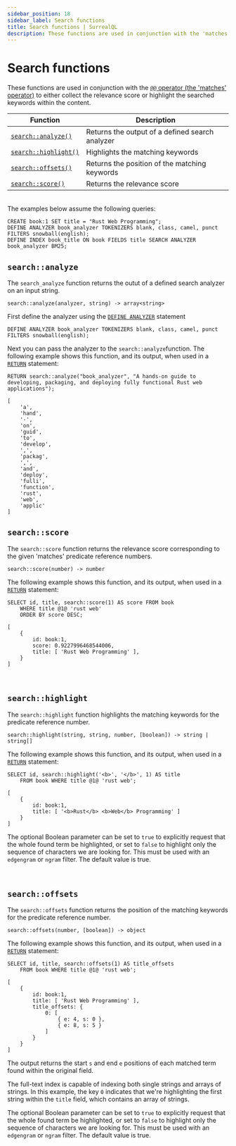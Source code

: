 ```yaml
---
sidebar_position: 18
sidebar_label: Search functions
title: Search functions | SurrealQL
description: These functions are used in conjunction with the 'matches' operator to either collect the relevance score or highlight the searched keywords within the content.
---
```


# Search functions

These functions are used in conjunction with the [`@@` operator (the 'matches' operator)](/docs/surrealql/operators#matches) to either collect the relevance score or highlight the searched keywords within the content.

<table>
  <thead>
    <tr>
      <th scope="col">Function</th>
      <th scope="col">Description</th>
    </tr>
  </thead>
  <tbody>
    <tr>
      <td scope="row" data-label="Function"><a href="#searchanalyze"><code>search::analyze()</code></a></td>
      <td scope="row" data-label="Description">Returns the output of a defined search analyzer</td>
    </tr>
      <td scope="row" data-label="Function"><a href="#searchhighlight"><code>search::highlight()</code></a></td>
      <td scope="row" data-label="Description">Highlights the matching keywords</td>
    <tr>
      <td scope="row" data-label="Function"><a href="#searchoffsets"><code>search::offsets()</code></a></td>
      <td scope="row" data-label="Description">Returns the position of the matching keywords</td>
    </tr>
    <tr>
      <td scope="row" data-label="Function"><a href="#searchscore"><code>search::score()</code></a></td>
      <td scope="row" data-label="Description">Returns the relevance score</td>
    </tr>
  </tbody>
</table>

<br/>
The examples below assume the following queries:

```surql
CREATE book:1 SET title = "Rust Web Programming";
DEFINE ANALYZER book_analyzer TOKENIZERS blank, class, camel, punct FILTERS snowball(english);
DEFINE INDEX book_title ON book FIELDS title SEARCH ANALYZER book_analyzer BM25;
```

## `search::analyze`

The `search_analyze` function returns the outut of a defined search analyzer on an input string.

```surql title="API DEFINITION"
search::analyze(analyzer, string) -> array<string>
```

First define the analyzer using the [`DEFINE ANALYZER`](/docs/surrealql/statements/define/analyzer) statement 

```surql title="Define book analyzer"
DEFINE ANALYZER book_analyzer TOKENIZERS blank, class, camel, punct FILTERS snowball(english); 
```

Next you can pass the analyzer to the `search::analyze`function. The following example shows this function, and its output, when used in a [`RETURN`](/docs/surrealql/statements/return) statement:

```surql
RETURN search::analyze("book_analyzer", "A hands-on guide to developing, packaging, and deploying fully functional Rust web applications");
```

```surql title="Output"
[
	'a',
	'hand',
	'-',
	'on',
	'guid',
	'to',
	'develop',
	',',
	'packag',
	',',
	'and',
	'deploy',
	'fulli',
	'function',
	'rust',
	'web',
	'applic'
]
```

## `search::score`

The `search::score` function returns the relevance score corresponding to the given 'matches' predicate reference numbers.

```surql title="API DEFINITION"
search::score(number) -> number
```

The following example shows this function, and its output, when used in a [`RETURN`](/docs/surrealql/statements/return) statement:

```surql
SELECT id, title, search::score(1) AS score FROM book
	WHERE title @1@ 'rust web'
	ORDER BY score DESC;
```

```surql title="Output"
[
	{
		id: book:1,
		score: 0.9227996468544006,
		title: [ 'Rust Web Programming' ],
	}
]
```

<br />

## `search::highlight`

The `search::highlight` function highlights the matching keywords for the predicate reference number.

```surql title="API DEFINITION"
search::highlight(string, string, number, [boolean]) -> string | string[]
```
The following example shows this function, and its output, when used in a [`RETURN`](/docs/surrealql/statements/return) statement:

```surql
SELECT id, search::highlight('<b>', '</b>', 1) AS title
	FROM book WHERE title @1@ 'rust web';
```

```surql title="Output"
[
	{
		id: book:1,
		title: [ '<b>Rust</b> <b>Web</b> Programming' ]
	}
]
```

The optional Boolean parameter can be set to `true` to explicitly request that the whole found term be highlighted,
or set to `false` to highlight only the sequence of characters we are looking for. This must be used with an `edgengram` or `ngram` filter.
The default value is true.

<br />

## `search::offsets`

The `search::offsets` function returns the position of the matching keywords for the predicate reference number.

```surql title="API DEFINITION"
search::offsets(number, [boolean]) -> object
```
The following example shows this function, and its output, when used in a [`RETURN`](/docs/surrealql/statements/return) statement:

```surql
SELECT id, title, search::offsets(1) AS title_offsets
	FROM book WHERE title @1@ 'rust web';
```

```surql title="Output"
[
	{
		id: book:1,
		title: [ 'Rust Web Programming' ],
		title_offsets: {
			0: [
				{ e: 4, s: 0 },
				{ e: 8, s: 5 }
			]
		}
	}
]
```

The output returns the start `s` and end `e` positions of each matched term found within the original field.

The full-text index is capable of indexing both single strings and arrays of strings. In this example, the key `0` indicates that we're highlighting the first string within the `title` field, which contains an array of strings.

The optional Boolean parameter can be set to `true` to explicitly request that the whole found term be highlighted,
or set to `false` to highlight only the sequence of characters we are looking for. This must be used with an `edgengram` or `ngram` filter.
The default value is true.

<br /><br />
